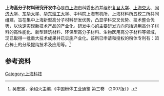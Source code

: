 '''上海高分子材料研究开发中心'''是由[[上海市|上海市]]科委出资并组织[[复旦大学|复旦大学]]、[[上海交大|上海交大]]、[[同济大学|同济大学]]、[[东华大学_(上海)|东华大学]]、[[华东理工大学|华东理工大学]]、中科院上海有机所、上海材料所五校二所共同组建，旨在集中上海新型高分子材料研发优势，凸显学科交叉优势、技术整合优势，以快速实现新技术产品的产业化。研发中心的主要研发方向包括通用高分子材料的高性能化、新型建筑材料、环保型高分子材料、生物医用高分子材料等领域，现已取得一批重大技术成果并已实施产业化。该所已申请和授权的粉体专利有：凹凸棒土的分级提纯技术及应用等。<ref>吴宏富，余绍火主编.《中国粉体工业通鉴 第三卷 （2007版）》.</ref>

==参考资料==
{{reflist}}

[[Category:上海科技|Category:上海科技]]